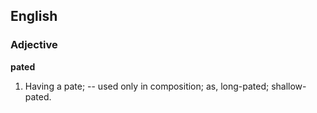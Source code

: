 ==English==

===Adjective===

'''pated'''

#Having a pate; -- used only in composition; as, long-pated; shallow-pated.